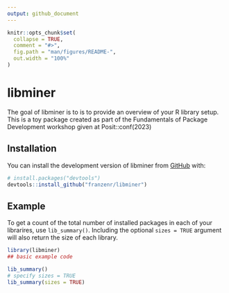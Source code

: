 ```yaml
---
output: github_document
---
```


<!-- README.md is generated from README.Rmd. Please edit that file -->

```r
knitr::opts_chunk$set(
  collapse = TRUE,
  comment = "#>",
  fig.path = "man/figures/README-",
  out.width = "100%"
)
```

# libminer

<!-- badges: start -->
<!-- badges: end -->

The goal of libminer is to is to provide an overview of your R library setup. This is a toy package created as part of the Fundamentals of Package Development workshop given at Posit::conf(2023) 

## Installation

You can install the development version of libminer from [GitHub](https://github.com/) with:

``` r
# install.packages("devtools")
devtools::install_github("franzenr/libminer")
```

## Example

To get a count of the total number of installed packages in each of your librarires, use `lib_summary()`. Including the optional `sizes = TRUE` argument will also return the size of each library. 

```r
library(libminer)
## basic example code

lib_summary()
# specify sizes = TRUE
lib_summary(sizes = TRUE)
```

